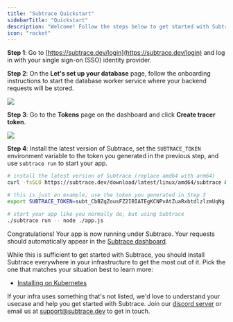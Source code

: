 ```yaml
---
title: "Subtrace Quickstart"
sidebarTitle: "Quickstart"
description: "Welcome! Follow the steps below to get started with Subtrace."
icon: "rocket"
---
```


**Step 1**: Go to [https://subtrace.dev/login](https://subtrace.dev/login) and log in with your single sign-on (SSO) identity provider.

**Step 2**: On the **Let's set up your database** page, follow the onboarding instructions to start the database worker service where your backend requests will be stored.

<img className="rounded-md" src="/quickstart-1-onboarding.png" />

**Step 3**: Go to the **Tokens** page on the dashboard and click **Create tracer token**.

<img className="rounded-md" src="/quickstart-2-token.png" />

**Step 4**: Install the latest version of Subtrace, set the `SUBTRACE_TOKEN` environment variable to the token you generated in the previous step, and use `subtrace run` to start your app.

```bash
# install the latest version of Subtrace (replace amd64 with arm64)
curl -fsSLO https://subtrace.dev/download/latest/linux/amd64/subtrace && chmod +x ./subtrace

# this is just an example, use the token you generated in Step 3
export SUBTRACE_TOKEN=subt_CbBZqZousFZ2IBIATEgKCNPvAtZuaRxbtdlzlzmUqNg

# start your app like you normally do, but using Subtrace
./subtrace run -- node ./app.js
```

Congratulations! Your app is now running under Subtrace. Your requests should automatically appear in the [Subtrace dashboard](https://subtrace.dev/dashboard/).

While this is sufficient to get started with Subtrace, you should install Subtrace everywhere in your infrastructure to get the most out of it. Pick the one that matches your situation best to learn more:

- [Installing on Kubernetes](/kubernetes)

If your infra uses something that's not listed, we'd love to understand your usecase and help you get started with Subtrace. Join our [discord server](https://subtrace.dev/discord) or email us at [support@subtrace.dev](support@subtrace.dev) to get in touch.
